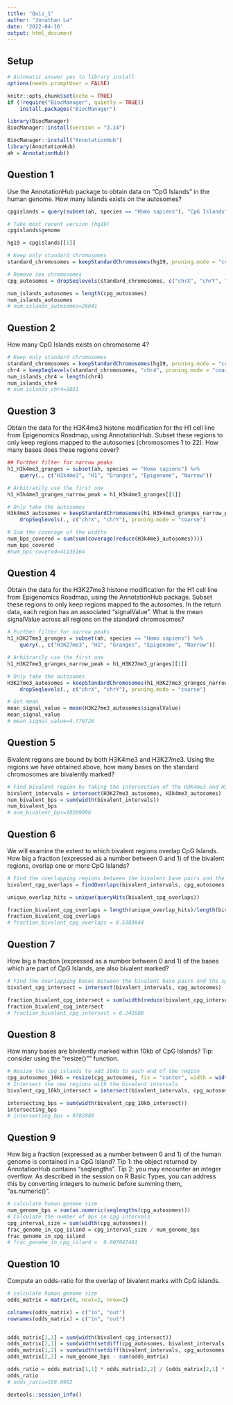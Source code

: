 ```yaml
---
title: "Quiz_1"
author: "Jonathan La"
date: '2022-04-16'
output: html_document
---
```


## Setup

```r
# Automatic answer yes to library install
options(needs.promptUser = FALSE)
```

```r
knitr::opts_chunk$set(echo = TRUE)
if (!require("BiocManager", quietly = TRUE))
    install.packages("BiocManager")

library(BiocManager)
BiocManager::install(version = "3.14")

BiocManager::install("AnnotationHub")
library(AnnotationHub)
ah = AnnotationHub()
```

## Question 1

Use the AnnotationHub package to obtain data on "CpG Islands" in the human genome. How many islands exists on the autosomes?

```r
cpgislands = query(subset(ah, species == "Homo sapiens"), "CpG Islands")

# Take most recent version (hg19)
cpgislands$genome

hg19 = cpgislands[[1]]

# Keep only standard chromosomes
standard_chromosomes = keepStandardChromosomes(hg19, pruning.mode = "coarse")

# Remove sex chromosomes
cpg_autosomes = dropSeqlevels(standard_chromosomes, c("chrX", "chrY", "chrM"), pruning.mode = "coarse")

num_islands_autosomes = length(cpg_autosomes)
num_islands_autosomes
# num_islands_autosomes=26641
```

## Question 2

How many CpG Islands exists on chromosome 4?

```r
# Keep only standard chromosomes
standard_chromosomes = keepStandardChromosomes(hg19, pruning.mode = "coarse")
chr4 = keepSeqlevels(standard_chromosomes, "chr4", pruning.mode = "coarse")
num_islands_chr4 = length(chr4)
num_islands_chr4
# num_islands_chr4=1031
```

## Question 3

Obtain the data for the H3K4me3 histone modification for the H1 cell line from Epigenomics Roadmap, using AnnotationHub. Subset these regions to only keep regions mapped to the autosomes (chromosomes 1 to 22). How many bases does these regions cover?

```r
## Further filter for narrow peaks 
h1_H3k4me3_granges = subset(ah, species == "Homo sapiens") %>%
    query(., c("H3k4me3", "H1", "Granges", "Epigenome", "Narrow"))

# Arbitrarily use the first one
h1_H3k4me3_granges_narrow_peak = h1_H3k4me3_granges[[1]]

# Only take the autosomes
H3k4me3_autosomes = keepStandardChromosomes(h1_H3k4me3_granges_narrow_peak, pruning.mode = "coarse") %>%
    dropSeqlevels(., c("chrX", "chrY"), pruning.mode = "coarse")

# Sum the coverage of the widths
num_bps_covered = sum(sum(coverage(reduce(H3k4me3_autosomes))))
num_bps_covered
#num_bps_covered=41135164
```

## Question 4

Obtain the data for the H3K27me3 histone modification for the H1 cell line from Epigenomics Roadmap, using the AnnotationHub package. Subset these regions to only keep regions mapped to the autosomes. In the return data, each region has an associated "signalValue". What is the mean signalValue across all regions on the standard chromosomes?

```r
# Further filter for narrow peaks 
h1_H3K27me3_granges = subset(ah, species == "Homo sapiens") %>%
    query(., c("H3K27me3", "H1", "Granges", "Epigenome", "Narrow"))

# Arbitrarily use the first one
h1_H3K27me3_granges_narrow_peak = h1_H3K27me3_granges[[1]]

# Only take the autosomes
H3K27me3_autosomes = keepStandardChromosomes(h1_H3K27me3_granges_narrow_peak, pruning.mode = "coarse") %>%
    dropSeqlevels(., c("chrX", "chrY"), pruning.mode = "coarse")

# Get mean
mean_signal_value = mean(H3K27me3_autosomes$signalValue)
mean_signal_value
# mean_signal_value=4.770728
```

## Question 5

Bivalent regions are bound by both H3K4me3 and H3K27me3. Using the regions we have obtained above, how many bases on the standard chromosomes are bivalently marked?

```r
# Find bivalent region by taking the intersection of the H3K4me3 and H3K27me3 regions
bivalent_intervals = intersect(H3K27me3_autosomes, H3k4me3_autosomes)
num_bivalent_bps = sum(width(bivalent_intervals))
num_bivalent_bps
# num_bivalent_bps=10289096
```

## Question 6

We will examine the extent to which bivalent regions overlap CpG Islands. How big a fraction (expressed as a number between 0 and 1) of the bivalent regions, overlap one or more CpG Islands?

```r
# Find the overlapping regions between the bivalent base pairs and the cpg autosomes
bivalent_cpg_overlaps = findOverlaps(bivalent_intervals, cpg_autosomes)

unique_overlap_hits = unique(queryHits(bivalent_cpg_overlaps))

fraction_bivalent_cpg_overlaps = length(unique_overlap_hits)/length(bivalent_intervals)
fraction_bivalent_cpg_overlaps
# fraction_bivalent_cpg_overlaps = 0.5383644
```

## Question 7

How big a fraction (expressed as a number between 0 and 1) of the bases which are part of CpG Islands, are also bivalent marked?

```r
# Find the overlapping bases between the bivalent base pairs and the cpg autosomes
bivalent_cpg_intersect = intersect(bivalent_intervals, cpg_autosomes)

fraction_bivalent_cpg_intersect = sum(width(reduce(bivalent_cpg_intersect))) / sum(width(cpg_autosomes))
fraction_bivalent_cpg_intersect
# fraction_bivalent_cpg_intersect = 0.241688
```

## Question 8

How many bases are bivalently marked within 10kb of CpG Islands? Tip: consider using the "resize()"" function.

```r
# Resize the cpg islands to add 10kb to each end of the region
cpg_autosomes_10kb = resize(cpg_autosomes, fix = "center", width = width(cpg_autosomes) + 20000)
# Intersect the new regions with the bivalent intervals
bivalent_cpg_10kb_intersect = intersect(bivalent_intervals, cpg_autosomes_10kb)

intersecting_bps = sum(width(bivalent_cpg_10kb_intersect))
intersecting_bps
# intersecting_bps = 9782086
```

## Question 9

How big a fraction (expressed as a number between 0 and 1) of the human genome is contained in a CpG Island? Tip 1: the object returned by AnnotationHub contains "seqlengths". Tip 2: you may encounter an integer overflow. As described in the session on R Basic Types, you can address this by converting integers to numeric before summing them, "as.numeric()".

```r
# calculate human genome size
num_genome_bps = sum(as.numeric(seqlengths(cpg_autosomes)))
# Calculate the number of bps in cpg intervals
cpg_interval_size = sum(width(cpg_autosomes))
frac_genome_in_cpg_island = cpg_interval_size / num_genome_bps
frac_genome_in_cpg_island
# frac_genome_in_cpg_island =  0.007047481
```

## Question 10

Compute an odds-ratio for the overlap of bivalent marks with CpG islands.

```r
# calculate human genome size
odds_matrix = matrix(0, ncol=2, nrow=2)

colnames(odds_matrix) = c("in", "out")
rownames(odds_matrix) = c("in", "out")


odds_matrix[1,1] = sum(width(bivalent_cpg_intersect))
odds_matrix[2,1] = sum(width(setdiff(cpg_autosomes, bivalent_intervals)))
odds_matrix[1,2] = sum(width(setdiff(bivalent_intervals, cpg_autosomes)))
odds_matrix[2,2] = num_genome_bps - sum(odds_matrix)

odds_ratio = odds_matrix[1,1] * odds_matrix[2,2] / (odds_matrix[2,1] * odds_matrix[1,2])
odds_ratio
# odds_ratio=169.0962
```

```r
devtools::session_info()
```
